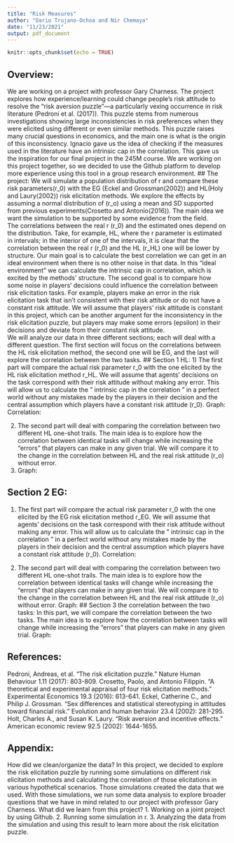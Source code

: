 ```yaml
---
title: "Risk Measures"
author: "Dario Trujano-Ochoa and Nir Chemaya"
date: "11/23/2021"
output: pdf_document
---
```


```r
knitr::opts_chunk$set(echo = TRUE)
```
## Overview:
We are working on a project with professor Gary Charness. The project explores how experience/learning could change people's risk attitude to resolve the "risk aversion puzzle"—a particularly vexing occurrence in risk literature (Pedroni et al. (2017)). This puzzle stems from numerous investigations showing large inconsistencies in risk preferences when they were elicited using different or even similar methods. This puzzle raises many crucial questions in economics, and the main one is what is the origin of this inconsistency.  Ignacio gave us the idea of checking if the measures used in the literature have an intrinsic cap in the correlation. This gave us the inspiration for our final project in the 245M course. We are working on this project together, so we decided to use the Github platform to develop more experience using this tool in a group research environment. 
## The project:
 We will simulate a population distribution of r and compare these risk parameters(r_0) with the EG (Eckel and Grossman(2002)) and HL(Holy and Laury(2002)) risk elicitation methods. We explore the effects by assuming a normal distribution of (r_o) using a mean and SD supported from previous experiments(Crosetto and Antonio(2016)). The main idea we want the simulation to be supported by some evidence from the field.  
The correlations between the real r (r_0) and the estimated ones depend on the distribution. Take, for example, HL, where the r parameter is estimated in intervals; in the interior of one of the intervals, it is clear that the correlation between the real r (r_0) and the HL (r_HL) one will be lower by structure. Our main goal is to calculate the best correlation we can get in an ideal environment when there is no other noise in that data. In this "ideal environment" we can calculate the intrinsic cap in correlation, which is excited by the methods' structure. The second goal is to compare how some noise in players' decisions could influence the correlation between risk elicitation tasks. For example, players make an error in the risk elicitation task that isn't consistent with their risk attitude or do not have a constant risk attitude. We will assume that players' risk attitude is constant in this project, which can be another argument for the inconsistency in the risk elicitation puzzle, but players may make some errors (epsilon) in their decisions and deviate from their constant risk attitude.  
We will analyze our data in three different sections; each will deal with a different question. The first section will focus on the correlations between the HL risk elicitation method, the second one will be EG, and the last will explore the correlation between the two tasks.
## Section 1 HL:
1)	The first part will compare the actual risk parameter r_0 with the one elicited by the HL risk elicitation method r_HL. We will assume that agents' decisions on the task correspond with their risk attitude without making any error. This will allow us to calculate the " intrinsic cap in the correlation " in a perfect world without any mistakes made by the players in their decision and the central assumption which players have a constant risk attitude (r_0). 
Graph:
Correlation:

2)	 The second part will deal with comparing the correlation between two different HL one-shot trails. The main idea is to explore how the correlation between identical tasks will change while increasing the "errors" that players can make in any given trial. We will compare it to the change in the correlation between HL and the real risk attitude (r_o) without error.
3)	Graph:


## Section 2 EG:
1)	The first part will compare the actual risk parameter r_0 with the one elicited by the EG risk elicitation method r_EG. We will assume that agents' decisions on the task correspond with their risk attitude without making any error. This will allow us to calculate the " intrinsic cap in the correlation " in a perfect world without any mistakes made by the players in their decision and the central assumption which players have a constant risk attitude (r_0). 
Correlation:

1)	 The second part will deal with comparing the correlation between two different HL one-shot trails. The main idea is to explore how the correlation between identical tasks will change while increasing the "errors" that players can make in any given trial. We will compare it to the change in the correlation between HL and the real risk attitude (r_o) without error.
Graph:
## Section 3 the correlation between the two tasks:
In this part, we will compare the correlation between the two tasks. The main idea is to explore how the correlation between tasks will change while increasing the "errors" that players can make in any given trial.
Graph:


## References:
Pedroni, Andreas, et al. "The risk elicitation puzzle." Nature Human Behaviour 1.11 (2017): 803-809.
Crosetto, Paolo, and Antonio Filippin. "A theoretical and experimental appraisal of four risk elicitation methods." Experimental Economics 19.3 (2016): 613-641.
Eckel, Catherine C., and Philip J. Grossman. "Sex differences and statistical stereotyping in attitudes toward financial risk." Evolution and human behavior 23.4 (2002): 281-295.
Holt, Charles A., and Susan K. Laury. "Risk aversion and incentive effects." American economic review 92.5 (2002): 1644-1655.

## Appendix:
How did we clean/organize the data? 
In this project, we decided to explore the risk elicitation puzzle by running some simulations on different risk elicitation methods and calculating the correlation of those elicitations in various hypothetical scenarios. Those simulations created the data that we used. With those simulations, we run some data analysis to explore broader questions that we have in mind related to our project with professor Gary Charness. 
What did we learn from this project?
1.	Working on a joint project by using Github.
2.	 Running some simulation in r.
3.	Analyzing the data from the simulation and using this result to learn more about the risk elicitation puzzle.

```r

```





